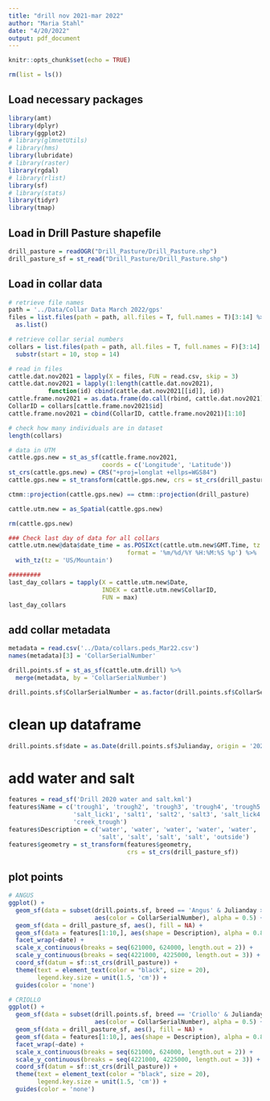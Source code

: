 ```yaml
---
title: "drill nov 2021-mar 2022"
author: "Maria Stahl"
date: "4/20/2022"
output: pdf_document
---
```


```r
knitr::opts_chunk$set(echo = TRUE)
```

```r
rm(list = ls())
```

## Load necessary packages
```r
library(amt)
library(dplyr)
library(ggplot2)
# library(glmnetUtils)
# library(hms)
library(lubridate)
# library(raster)
library(rgdal)
# library(rlist)
library(sf)
# library(stats)
library(tidyr)
library(tmap)
```

## Load in Drill Pasture shapefile
```r
drill_pasture = readOGR("Drill_Pasture/Drill_Pasture.shp")
drill_pasture_sf = st_read("Drill_Pasture/Drill_Pasture.shp")
```

## Load in collar data
```r
# retrieve file names
path = '../Data/Collar Data March 2022/gps'
files = list.files(path = path, all.files = T, full.names = T)[3:14] %>%
  as.list()

# retrieve collar serial numbers
collars = list.files(path = path, all.files = T, full.names = F)[3:14] %>%
  substr(start = 10, stop = 14)

# read in files
cattle.dat.nov2021 = lapply(X = files, FUN = read.csv, skip = 3)
cattle.dat.nov2021 = lapply(1:length(cattle.dat.nov2021), 
           function(id) cbind(cattle.dat.nov2021[[id]], id))
cattle.frame.nov2021 = as.data.frame(do.call(rbind, cattle.dat.nov2021))
CollarID = collars[cattle.frame.nov2021$id]
cattle.frame.nov2021 = cbind(CollarID, cattle.frame.nov2021)[1:10]

# check how many individuals are in dataset
length(collars)

# data in UTM
cattle.gps.new = st_as_sf(cattle.frame.nov2021, 
                          coords = c('Longitude', 'Latitude'))
st_crs(cattle.gps.new) = CRS("+proj=longlat +ellps=WGS84")
cattle.gps.new = st_transform(cattle.gps.new, crs = st_crs(drill_pasture))

ctmm::projection(cattle.gps.new) == ctmm::projection(drill_pasture)

cattle.utm.new = as_Spatial(cattle.gps.new)

rm(cattle.gps.new)

### Check last day of data for all collars
cattle.utm.new@data$date_time = as.POSIXct(cattle.utm.new$GMT.Time, tz = 'GMT',
                                 format = '%m/%d/%Y %H:%M:%S %p') %>%
  with_tz(tz = 'US/Mountain')

#########
last_day_collars = tapply(X = cattle.utm.new$Date, 
                          INDEX = cattle.utm.new$CollarID,
                          FUN = max)
last_day_collars
```

## add collar metadata
```r
metadata = read.csv('../Data/collars.peds_Mar22.csv')
names(metadata)[3] = 'CollarSerialNumber'

drill.points.sf = st_as_sf(cattle.utm.drill) %>%
  merge(metadata, by = 'CollarSerialNumber')

drill.points.sf$CollarSerialNumber = as.factor(drill.points.sf$CollarSerialNumber)
```

# clean up dataframe
```r
drill.points.sf$date = as.Date(drill.points.sf$Julianday, origin = '2021-12-31')
```

# add water and salt
```r
features = read_sf('Drill 2020 water and salt.kml')
features$Name = c('trough1', 'trough2', 'trough3', 'trough4', 'trough5',
                  'salt_lick1', 'salt1', 'salt2', 'salt3', 'salt_lick4', 
                  'creek_trough')
features$Description = c('water', 'water', 'water', 'water', 'water', 'salt',
                         'salt', 'salt', 'salt', 'salt', 'outside')
features$geometry = st_transform(features$geometry, 
                                 crs = st_crs(drill_pasture_sf))
```

## plot points
```r
# ANGUS
ggplot() +
  geom_sf(data = subset(drill.points.sf, breed == 'Angus' & Julianday > 75), 
                        aes(color = CollarSerialNumber), alpha = 0.5) +
  geom_sf(data = drill_pasture_sf, aes(), fill = NA) +
  geom_sf(data = features[1:10,], aes(shape = Description), alpha = 0.8) +
  facet_wrap(~date) +
  scale_x_continuous(breaks = seq(621000, 624000, length.out = 2)) +
  scale_y_continuous(breaks = seq(4221000, 4225000, length.out = 3)) +
  coord_sf(datum = sf::st_crs(drill_pasture)) +
  theme(text = element_text(color = "black", size = 20),
        legend.key.size = unit(1.5, 'cm')) +
  guides(color = 'none')

# CRIOLLO
ggplot() +
  geom_sf(data = subset(drill.points.sf, breed == 'Criollo' & Julianday > 75), 
                        aes(color = CollarSerialNumber), alpha = 0.5) +
  geom_sf(data = drill_pasture_sf, aes(), fill = NA) +
  geom_sf(data = features[1:10,], aes(shape = Description), alpha = 0.8) +
  facet_wrap(~date) +
  scale_x_continuous(breaks = seq(621000, 624000, length.out = 2)) +
  scale_y_continuous(breaks = seq(4221000, 4225000, length.out = 3)) +
  coord_sf(datum = sf::st_crs(drill_pasture)) +
  theme(text = element_text(color = "black", size = 20),
        legend.key.size = unit(1.5, 'cm')) +
  guides(color = 'none')
```

